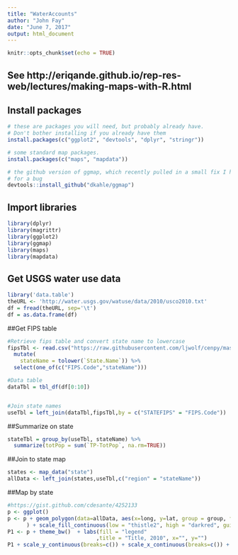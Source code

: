 ```yaml
---
title: "WaterAccounts"
author: "John Fay"
date: "June 7, 2017"
output: html_document
---
```


```r
knitr::opts_chunk$set(echo = TRUE)
```

## See http://eriqande.github.io/rep-res-web/lectures/making-maps-with-R.html

## Install packages
```r
# these are packages you will need, but probably already have.
# Don't bother installing if you already have them
install.packages(c("ggplot2", "devtools", "dplyr", "stringr"))

# some standard map packages.
install.packages(c("maps", "mapdata"))

# the github version of ggmap, which recently pulled in a small fix I had
# for a bug 
devtools::install_github("dkahle/ggmap")

```


## Import libraries
```r
library(dplyr)
library(magrittr)
library(ggplot2)
library(ggmap)
library(maps)
library(mapdata)
```

## Get USGS water use data
```r
library('data.table')
theURL <- 'http://water.usgs.gov/watuse/data/2010/usco2010.txt'
df = fread(theURL, sep='\t')
df = as.data.frame(df)
```

##Get FIPS table
```r
#Retrieve fips table and convert state name to lowercase
fipsTbl <- read.csv("https://raw.githubusercontent.com/ljwolf/cenpy/master/cenpy/stfipstable.csv") %>%
  mutate(
    stateName = tolower(`State.Name`)) %>%
  select(one_of(c("FIPS.Code","stateName")))

#Data table
dataTbl = tbl_df(df[0:10])


#Join state names
useTbl = left_join(dataTbl,fipsTbl,by = c("STATEFIPS" = "FIPS.Code"))
```

##Summarize on state
```r
stateTbl = group_by(useTbl, stateName) %>%
  summarize(totPop = sum(`TP-TotPop`, na.rm=TRUE))
```

##Join to state map
```r
states <- map_data("state") 
allData <- left_join(states,useTbl,c("region" = "stateName"))
```

##Map by state
```r
#https://gist.github.com/cdesante/4252133
p <- ggplot()
p <- p + geom_polygon(data=allData, aes(x=long, y=lat, group = group, fill=allData$`TP-TotPop`),colour="white"
      ) + scale_fill_continuous(low = "thistle2", high = "darkred", guide="colorbar")
P1 <- p + theme_bw()  + labs(fill = "legend" 
                            ,title = "Title, 2010", x="", y="")
P1 + scale_y_continuous(breaks=c()) + scale_x_continuous(breaks=c()) + theme(panel.border = element_blank())
```


